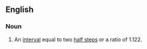 ==English==
===Noun===
{{en-noun|head=[[whole]] [[step]]}}
# {{context|music}} An [[interval]] equal to two [[half step]]s or a ratio of 1.122.